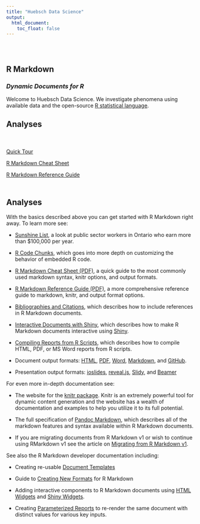 ```yaml
---
title: "Huebsch Data Science"
output:
  html_document:
    toc_float: false
---
```


<style type="text/css">
.title {
  display: none;
}

#getting-started img {
  margin-right: 10px;
}

</style>

<div class="row" style="padding-top: 30px;">
<div class="col-sm-6">

# **R Markdown**

### *Dynamic Documents for R* {style="padding-top: 0px;"}

Welcome to Huebsch Data Science. We investigate phenomena using available data and the open-source [R statistical language](https://www.r-project.org/). 


</div>
<div class="col-sm-6">


</div>
</div>

## Analyses

<div style="height: 20px;"></div>

[Quick Tour](authoring_quick_tour.html)

 [R Markdown Cheat Sheet](http://www.rstudio.com/wp-content/uploads/2016/03/rmarkdown-cheatsheet-2.0.pdf)

[R Markdown Reference Guide](http://www.rstudio.com/wp-content/uploads/2015/03/rmarkdown-reference.pdf)

<div style="height: 10px;"></div>

## Analyses

<div class="row">
<div class="col-sm-10">

With the basics described above you can get started with R Markdown right away. To learn more see:

* [Sunshine List](sunshine.html), a look at public sector workers in Ontario who earn more than $100,000 per year.

* [R Code Chunks](authoring_rcodechunks.html), which goes into more depth on customizing the behavior of embedded R code.

* [R Markdown Cheat Sheet (PDF)](http://www.rstudio.com/wp-content/uploads/2015/02/rmarkdown-cheatsheet.pdf), a quick guide to the most commonly used markdown syntax, knitr options, and output formats.

* [R Markdown Reference Guide (PDF)](http://www.rstudio.com/wp-content/uploads/2015/03/rmarkdown-reference.pdf), a more comprehensive reference guide to markdown, knitr, and output format options.

* [Bibliographies and Citations](authoring_bibliographies_and_citations.html), which describes how to include references in R Markdown documents.

* [Interactive Documents with Shiny](authoring_shiny.html), which describes how to make R Markdown documents interactive using [Shiny](http://shiny.rstudio.com).

* [Compiling Reports from R Scripts](articles_report_from_r_script.html), which describes how to compile HTML, PDF, or MS Word reports from R scripts.

* Document output formats: [HTML](html_document_format.html), [PDF](pdf_document_format.html), [Word](word_document_format.html), [Markdown](markdown_document_format.html), and [GitHub](github_document_format.html).

* Presentation output formats: [ioslides](ioslides_presentation_format.html), [reveal.js](revealjs_presentation_format), [Slidy](slidy_presentation_format.html), and [Beamer](beamer_presentation_format.html)


For even more in-depth documentation see:

* The website for the [knitr package](http://yihui.name/knitr/). Knitr is an extremely powerful tool for dynamic content generation and the website has a wealth of documentation and examples to help you utilize it to its full potential.

* The full specification of [Pandoc Markdown](authoring_pandoc_markdown.html), which describes all of the markdown features and syntax available within R Markdown documents.

* If you are migrating documents from R Markdown v1 or wish to continue using RMarkdown v1 see the article on [Migrating from R Markdown v1](authoring_migrating_from_v1.html).

See also the R Markdown developer documentation including:

* Creating re-usable [Document Templates](developer_document_templates.html)
    
* Guide to [Creating New Formats](developer_custom_formats.html) for R Markdown
    
* Adding interactive components to R Markdown documents using [HTML Widgets](developer_html_widgets.html) and [Shiny Widgets](authoring_shiny_widgets.html).

* Creating [Parameterized Reports](developer_parameterized_reports.html) to re-render the same document with distinct values for various key inputs.

</div>
</div>
